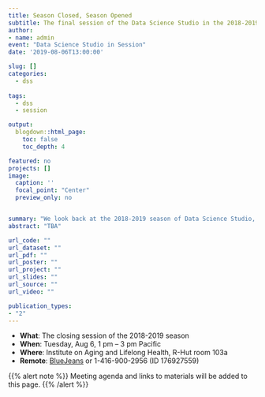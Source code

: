 ```yaml
---
title: Season Closed, Season Opened
subtitle: The final session of the Data Science Studio in the 2018-2019 season
author:
- name: admin
event: "Data Science Studio in Session"
date: '2019-08-06T13:00:00'

slug: []
categories:
  - dss
  
tags:
  - dss
  - session

output:
  blogdown::html_page:
    toc: false
    toc_depth: 4

featured: no
projects: []
image: 
  caption: ''
  focal_point: "Center"
  preview_only: no


summary: "We look back at the 2018-2019 season of Data Science Studio, report on the Studio's activity in the past year, and plan for the new cycle"
abstract: "TBA"

url_code: ""
url_dataset: ""
url_pdf: ""
url_poster: ""
url_project: ""
url_slides: ""
url_source: ""
url_video: ""

publication_types:
- "2"
---
```

<!-- # Publication type. -->
<!-- # Legend: -->
<!-- # 0 = Uncategorized -->
<!-- # 1 = Conference proceedings -->
<!-- # 2 = Journal -->
<!-- # 3 = Work in progress -->
<!-- # 4 = Technical report -->
<!-- # 5 = Book -->
<!-- # 6 = Book chapter -->

- **What**:	The closing session of the 2018-2019 season
- **When**:	Tuesday, Aug 6, 1 pm – 3 pm Pacific
- **Where**:	Institute on Aging and Lifelong Health, R-Hut room 103a
- **Remote**:	[BlueJeans](https://bluejeans.com/176927559?src=textEmail) or 1-416-900-2956 (ID 176927559)

{{% alert note %}}
Meeting agenda and links to materials will be added to this page.
{{% /alert %}}
